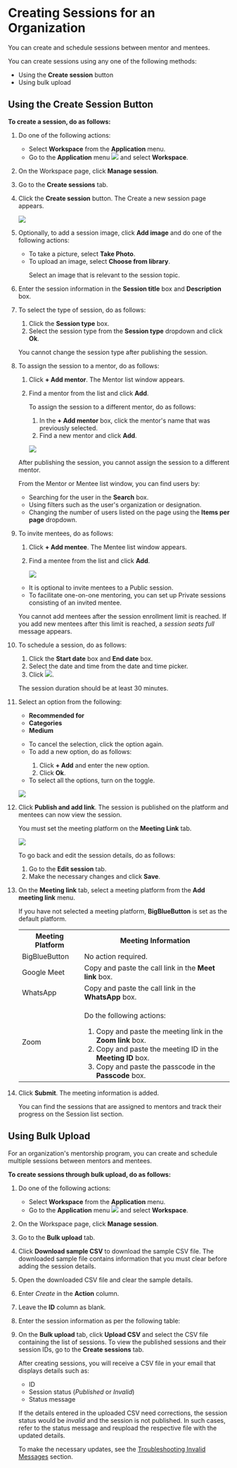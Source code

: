 
# Creating Sessions for an Organization

You can create and schedule sessions between mentor and mentees.

You can create sessions using any one of the following methods:

* Using the **Create session** button
* Using bulk upload

## Using the Create Session Button

**To create a session, do as follows:**

1. Do one of the following actions:

    * Select <b>Workspace</b> from the <b>Application</b> menu.
    * Go to the <b>Application</b> menu ![](media/burgermenu-icon.png) and select <b>Workspace</b>.

2. On the Workspace page, click <b>Manage session</b>.

3. Go to the **Create sessions** tab.

4. Click the <b>Create session</b> button. The Create a new session page appears.

    ![](media/assignsession.png)

5. Optionally, to add a session image, click <b>Add image</b> and do one of the following actions:

    * To take a picture, select <b>Take Photo</b>.
    * To upload an image, select <b>Choose from library</b>.
        <p>  
        <Admonition type="tip">
        <p>Select an image that is relevant to the session topic.</p>
        </Admonition>
        </p>

6. Enter the session information in the <b>Session title</b> box and <b>Description</b> box.

7. To select the type of session, do as follows:

    1. Click the <b>Session type</b> box.
    2. Select the session type from the <b>Session type</b> dropdown and click <b>Ok</b>.

    <p>  
        <Admonition type="note">
        <p>You cannot change the session type after publishing the session.</p>
        </Admonition>
    </p>

8. To assign the session to a mentor, do as follows:

    1. Click <b>+ Add mentor</b>. The Mentor list window appears.
    2. Find a mentor from the list and click <b>Add</b>.

        <p>  
        <Admonition type="tip">
        <p>To assign the session to a different mentor, do as follows:</p>
        <ol>
        <li>In the <b>+ Add mentor</b> box, click the mentor's name that was previously selected.</li>
        <li>Find a new mentor and click <b>Add</b>.</li>
        </ol>
        </Admonition>
        </p>

        ![](media/mentorlistwindow.png)

    <p>  
        <Admonition type="note"> 
        <p>After publishing the session, you cannot assign the session to a different mentor.</p>
        </Admonition>
    </p>
    <p>  
        <Admonition type="tip">
        <p>From the Mentor or Mentee list window, you can find users by:</p>
        <ul>
        <li>Searching for the user in the <b>Search</b> box.</li>
        <li>Using filters such as the user's organization or designation.</li>
        <li>Changing the number of users listed on the page using the <b>Items per page</b> dropdown.</li>
        </ul>
        </Admonition>
    </p>

9. To invite mentees, do as follows:

    1. Click <b>+ Add mentee</b>. The Mentee list window appears.
    2. Find a mentee from the list and click <b>Add</b>.

        ![](media/menteelistwindow.png)

    <p>  
        <Admonition type="tip">
        <ul>
        <li>It is optional to invite mentees to a Public session.</li>
        <li>To facilitate one-on-one mentoring, you can set up Private sessions consisting of an invited mentee.</li>
        </ul>
        </Admonition>
    </p>
    <p>  
        <Admonition type="note">
        <p>You cannot add mentees after the session enrollment limit is reached. If you add new mentees after this limit is reached, a <i>session seats full</i> message appears.</p>
        </Admonition>
    </p>

10. To schedule a session, do as follows:

    1. Click the <b>Start date</b> box and <b>End date</b> box.
    2. Select the date and time from the date and time picker.
    3. Click ![](media/selectdateandtime.png).

    <p>  
        <Admonition type="note">
        <p>The session duration should be at least 30 minutes.</p>
        </Admonition>
    </p>

11. Select an option from the following:

    * <b>Recommended for</b>
    * <b>Categories</b>
    * <b>Medium</b>

    <p>
        <Admonition type="tip">
        <ul>
        <li>To cancel the selection, click the option again.</li>
        <li>To add a new option, do as follows:</li>
            <ol>
            <li>Click <b>+ Add</b> and enter the new option.</li>
            <li>Click <b>Ok</b>.</li>
            </ol>
        <li>To select all the options, turn on the toggle.</li>
        </ul>
        </Admonition>
    </p>

    ![](media/portal-createsessionoptions.png)  

12. Click <b>Publish and add link</b>. The session is published on the platform and mentees can now view the session.

    <p>
        <Admonition type="note">
        <p>You must set the meeting platform on the <b>Meeting Link</b> tab.</p>
        </Admonition>
    </p>

    ![](media/portal-addmeetinglink.png)

    <p>
        <Admonition type="tip">
        <p>To go back and edit the session details, do as follows:</p>
        <ol>
        <li>Go to the <b>Edit session</b> tab.</li>
        <li>Make the necessary changes and click <b>Save</b>.</li>
        </ol>
        </Admonition>
    </p>

13. On the <b>Meeting link</b> tab, select a meeting platform from the <b>Add meeting link</b> menu.
    
    <p>
        <Admonition type="note">
        <p>If you have not selected a meeting platform, <b>BigBlueButton</b> is set as the default platform.</p>
        </Admonition>
    </p>

    <table>
    <tr>
        <th>Meeting Platform</th>
        <th>Meeting Information</th>
    </tr>
    <tr>
        <td>BigBlueButton</td>
        <td>No action required.</td>
    </tr>
    <tr>
        <td>Google Meet</td>
        <td>Copy and paste the call link in the <b>Meet link</b> box.</td>
    </tr>
    <tr>
        <td>WhatsApp</td>
        <td>Copy and paste the call link in the <b>WhatsApp</b> box.</td>
    </tr>
    <tr>
        <td>Zoom</td>
        <td><p>Do the following actions:</p><ol><li>Copy and paste the meeting link in the <b>Zoom link</b> box.</li><li>Copy and paste the meeting ID in the <b>Meeting ID</b> box.</li><li>Copy and paste the passcode in the <b>Passcode</b> box.</li></ol></td>
    </tr>
    </table>

14. Click <b>Submit</b>. The meeting information is added.

    <p>
        <Admonition type="tip">
        <p>You can find the sessions that are assigned to mentors and track their progress on the Session list section.</p>
        </Admonition>
    </p>

## Using Bulk Upload

For an organization's mentorship program, you can create and schedule multiple sessions between mentors and mentees. 

**To create sessions through bulk upload, do as follows:**

1. Do one of the following actions:

    * Select <b>Workspace</b> from the <b>Application</b> menu.
    * Go to the <b>Application</b> menu ![](media/burgermenu-icon.png) and select <b>Workspace</b>.

2. On the Workspace page, click **Manage session**.

3. Go to the **Bulk upload** tab.

4. Click **Download sample CSV** to download the sample CSV file. The downloaded sample file contains information that you must clear before adding the session details.

5. Open the downloaded CSV file and clear the sample details.

6. Enter *Create* in the **Action** column.

7. Leave the **ID** column as blank.

8. Enter the session information as per the following table:

    <BulkUploadTable />

9. On the **Bulk upload** tab, click **Upload CSV** and select the CSV file containing the list of sessions. To view the published sessions and their session IDs, go to the **Create sessions** tab.

    <p>
    <Admonition type="note">
    <p>After creating sessions, you will receive a CSV file in your email that displays details such as:</p>
    <ul>
    <li>ID</li>
    <li>Session status (<i>Published</i> or <i>Invalid</i>)</li>
    <li>Status message</li>
    </ul>
    <p>If the details entered in the uploaded CSV need corrections, the session status would be <i>invalid</i> and the session is not published. In such cases, refer to the status message and reupload the respective file with the updated details.</p><p>To make the necessary updates, see the <a href="bulkupload-invalidsession">Troubleshooting Invalid Messages</a> section.</p>
    </Admonition>
    </p>










